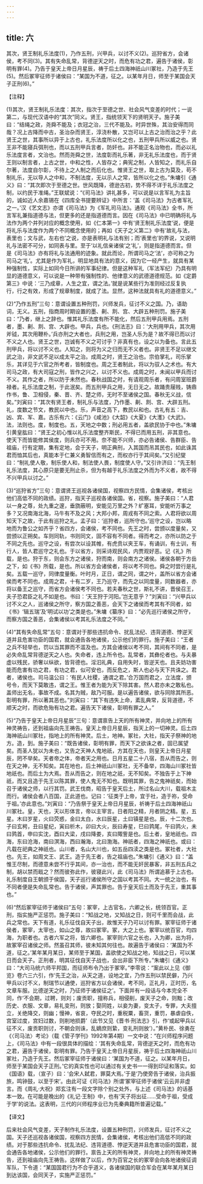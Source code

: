 ```yaml
---
---
---
```

title: 六
---



其次，贤王制礼乐法度(1)，乃作五刑，兴甲兵，以讨不义(2)。巡狩省方，会诸侯，考不同(3)。其有失命乱常，背德逆天之时，而危有功之君，遍告于诸侯，彰明有罪(4)。乃告于皇天上帝日月星辰，祷于后土四海神祇山川冢社，乃造于先王(5)。然后冢宰征师于诸侯曰：“某国为不道，征之。以某年月日，师至于某国会天子正刑(6)。”

【注释】

(1)其次，贤王制礼乐法度：其次，指次于至德之世、社会风气变差的时代；一说第二，与现代汉语中的“其次”同义。贤王，指统领天下的贤明天子。施子美曰：“结绳之政，尧舜不能及；衣冠之治，三代不能及。时异世殊，其治安得而同哉？况上古降而中古，圣治杂而贤王，淳浇朴散，又岂可以上古之治而治之乎？此贤王之世，其事所以异于上古也，礼乐法度所以化之也，五刑甲兵所以威之也。贤王非不能寝兵弭刑也，而以五刑甲兵言者，防奸也。非不能正名治物也，而必以礼乐法度言者，文治也。然而尧舜之世，法度彰而礼乐著，非无礼乐法度也，而于贤王则以制言者，上古之世，中和之性，人皆存之；典宪之制，人皆知之，而礼乐自尔著，法度自尔彰，不待上之人制之而后化也。惟贤王之世，取上古为莫及，苟不制礼乐，无以导人之中和，不制法度，无以示人之常，皆所以化之也。”朱墉引《通义》曰：“其次即次于至德之世。世风既降，德逊古初，势不得不详于礼乐法度之制，以约民于准绳。”王联斌说：“《司马法》讲礼甚多，可以说是以言军礼为主旨的，诚如近人余嘉锡在《四库全书提要辨证》中所言：‘盖《司马法》为古者军礼之一。’汉《艺文志》亦谓《司马法》为《军礼司马法》。通观《司马法》全书，所言军礼兼指道德与法，但更多的还是指道德而言。因在《司马法》中已明确将礼与法作为两个并列对应的概念使用，如《仁本第一》中有‘贤王制礼乐法度’说，便是将礼乐与法度作为两个不同概念使用的；再如《天子之义第二》中有‘故礼与法，表里也；文与武，左右也’之说，亦是表明礼与法有别；而‘表里也’的界说，又说明礼与法密不可分，如同表与里。至于‘以礼信亲诸侯’之‘礼’，则是指道德而言。但是《司马法》亦有将礼与法通用的迹象。就此而论，所谓司马之‘法’，亦可称之为司马之‘礼’。尤其是作为军礼，明显地具有法的意义，因为它一经产生，就具有某种强制性，实际上如同今日所讲的军事纪律。但是这种军礼（军法军纪）乃具有明显的道德意义，可以说是一种带有强制性的、他律意义的武德道德规范。如《定爵第三》中说：‘三乃成章，人生之宜，谓之法。’就是说某些行为准则经过反复执行，行之有效，形成了规章制度，就成了法。显然，这种法就具有礼的道德意义。”

(2)“乃作五刑”三句：意谓设置五种刑罚，兴师发兵，征讨不义之国。乃，语助词，无义。五刑，指商周时期设置的墨、劓、剕、宫、大辟五种刑罚。施子美曰：“乃者，继上之辞也。惟其礼乐法度有所不能化，然后五刑甲兵用焉。五刑者，墨、劓、剕、宫、大辟也。甲兵，兵也。《刑法志》曰：‘大刑用甲兵，其次用斧钺，其次用鞭朴。’兵亦刑之大者也，兵刑之用，岂圣人乐为是？故不得已而以讨不义之人也。贤王之世，岂诚有不义之可讨乎？非真有也，设之以为备也。言此五刑甲兵，将以讨不义也。人知之，则将为义之归而无不义者也。非贤王不足以继文武之治，非文武不足以成太平之治。成周之时，贤王之治也。宗伯掌礼，司乐掌乐，其详见于六官之所考者，皆制度也。周之王者制此，将以为驭人之术也。有大司马之政，有大司寇之刑，皆作之兴之，以讨不义也。成周之时，未闻以甲兵而讨不义。其作之者，所以防于未然也。春秋战国之时，有请观周乐者，有问周室班爵禄者。礼乐法度之制，于此泯矣。而五刑甲兵之用，无日无之。故踊贵屦贱，铸鼎作书，鲁、卫相侵，秦、晋、齐、楚之师，无时不至诸侯之国。春秋无义战，信矣。”刘寅曰：“其次有贤王者，制礼乐与法度，乃作墨、劓、剕、宫、大辟五刑。礼，度数之节文，教民以中也。乐，声音之高下，教民以和也。古礼有五：吉、凶、宾、军、嘉。古乐有六：《云门》《咸池》《大韶》《大夏》《大濩》《大武》。法，法则也。度，制度也。五，天地之中数；刑必用五者，盖欲民协于中也。”朱墉引黄皇肱曰：“贤王之初心惟以礼乐法度整齐斯民，不得已而用五刑，非其意也。使天下而皆能修其侯度，则兵亦可不用。奈不能不兴师，亦必告诸侯、告群臣、告祖庙，行有定期，集有定地，会于天子，明正典刑，入其国而吊其民也，如此诛其君而恤其后也，真能本于仁兼义勇智信而有之，而权亦行于其间矣。”又引纪燮曰：“制礼使人敬，制乐使人和，制法使人畏，制度使人守。”又引许济曰：“先王制礼乐法度，其心原只是要无刑止杀，但为有越于礼乐法度之外而为不义者，故不得不兴甲兵以讨之。”

(3)“巡狩省方”三句：意谓贤王巡视各诸侯国，视察四方民情，会集诸侯，考核出他们高低不同的政绩。巡狩，指天子巡视各诸侯国。省，视察。施子美曰：“人君以一身之尊，处九重之邃，垂旒蔽明，安能见万里之外？纩塞耳，安能听万事之多？又况南海北海，马牛有不及之风；大邦小邦，周戎有不同之索。人君将欲以周知天下之故，于此有巡狩之礼。孟子曰：‘巡狩者，巡所守也。’巡守之设，岂以略地而为鲁公之如齐乎？省四方，会诸侯，考不同也。先王之时，尝颁以度量矣，又尝颁以正朔矣。车则同轨，书则同文，固不容有不同者。得而考之，亦所以防之于不同之先也。巡守之设，有尝次以设其帷，有虎贲以夹王车，有诵训，有士训，有行人，皆人君巡守之礼也。于以省方，则采诗观民风，内贾观好恶。记《礼》所载，是也。狩于东，则会东方之诸侯，狩而南，则会南方之诸侯。诸侯各朝于方岳之下，如《书》所载，是也。所以省方会诸侯者，将以考不同也。舜之时尝行是礼矣。五载一巡守，同律度量衡。叶时月，正日，谓之同，谓之叶，盖所以省方会诸侯而考不同也。成周之君，十有二岁，王乃巡守，而先之以同度量，同数器者，亦将以备王之巡守，而省方会诸侯考不同也。若夫春秋之世，斯礼不讲，晋侯召王，夫子恐君臣之礼不如是也。书曰：‘天王狩于河阳。’岂无意乎？”刘寅曰：“兴甲兵以讨不义之人，巡诸侯之所守，察方国之善恶，会天下之诸侯而考其有不同者，如《书》‘辑五瑞’及‘明试以功’之类是也。”朱墉《纂序》曰：“必先巡行诸侯之所守，而察方国之善恶，会集诸侯以考其礼乐法度之不同。”

(4)“其有失命乱常”五句：意谓对于那些违抗命令、扰乱法纪、违背道德、悖逆天道并且危害功臣的国君，就会通告各地诸侯，公示他们的罪行。施子美曰：“王者之兵不轻举也，罚以当其罪而不滥及也。方其会诸侯以考不同，其间有不同者，是必失命乱常背德逆天之人也。失命者，违上所令也。乱常者，其彝伦者也。与夫暴虚以残民，骄奢以纵欲，皆背德也。淫汩礼典，自用失时，皆逆天也。且夫妨功害能而危害有功之君，有功之君，似可安也，而反危之，斯人也必与天下共诛之。君者，诸侯也。司马温公曰：‘有民人社稷，通谓之君。’合万国而君之，立法度，颁号令，而天下莫敢违，谓之王。惟王者为能为天下除其害。然人君亦未之敢私也。盖师出无名，事故不成。名其为贼，敌乃可服。是以遍告诸侯，欲与同除其所恶。彰明有罪，所以著其恶也。”刘寅曰：“其下有违失上命，紊乱典常，反背道德，不顺天之时，而欲危殆有功之君。遍告天下诸侯，彰明有罪之人。”

(5)“乃告于皇天上帝日月星辰”三句：意谓禀告上天的所有神灵，并向地上的所有神灵祷告，还到祖庙向先王祷告。皇天上帝日月星辰，指天上的一切神灵。后土四海神祇山川冢社，指地上的所有神灵。后土，地神。冢社，大社，指天子祭神的地方。造，到。施子美曰：“既告诸侯，彰明有罪，而天下之欲诛之者，固已属望矣。而圣人犹以为未也，又告之天神人鬼地祇，方其在天也，则皇天上帝日月星辰，罔不举矣。天者帝之体，帝者天之用也。日月五星二十八宿，吾从而告之，则在天之神，无不知矣。其在地也，后土神祇山川冢社，无不备举，四海山川冢社皆地祇也。而后土为大焉。吾从而告之，则在地之祇，无不知矣。不独告于上下神祇，而又且造于先王以陈其罪，使人鬼无不知也。既明其罪，告之鬼神祇矣，而始召于诸侯之师，以行其罚。武王伐商，昭告于皇天后土，所过名山大川，载祖木主而行。诸侯会者八百国，正此道也。记曰：‘征类于上帝，宜于社，造于祢，受命于祖。’亦此意也。”刘寅曰：“乃告祭于皇天上帝日月星辰，祈祷于后土四海神祇山川冢社。皇，天也，天以形体言，帝以主宰言。日者阳之精，月者阴之精。星，五星。木曰岁星，火曰荧惑，金曰太白，水曰辰星，土曰镇星是也。辰，十二次也。子曰玄枵，丑曰星纪，寅曰析木，卯曰大火，辰曰寿星，巳曰鹑尾，午曰鹑火，未曰鹑首，申曰实沈，酉曰大梁，戌曰降娄，亥曰陬訾是也。后土者，皇地祇也。四海，东曰沧海，南曰溟海，西曰瀚海，北曰渤海。神祇者，四海之神祇也。或曰：凡载在祀典之神祇也。山川者，名山大川也，如五岳四渎之类是也。冢社者，大社也。先王，如周文王、武王。造于先王者，告之祖庙也。”朱墉引《通义》曰：“盖惟王尽制，而德意未尝不行乎其间，亦一治也，而不能无奸民暴客，非五刑五兵之制，胡以禁而戢之？然而彼弥此作，彼寝此兴，此《司马法》所谓追慕于上古也。礼乐制度自王朝颁于侯国，天子巡行诸侯所守之国以考其不同。大一统之治也，有不同者便是失命乱常也。告于诸侯，声其罪也。告于皇天后土而及于先王，重其事也。”

(6)“然后冢宰征师于诸侯曰”五句：冢宰，上古官名，六卿之长，统领百官。正刑，指实施严正惩罚。施子美曰：“知战之地，又知战之日，则可千里而会战，此兵之常也。天下有道，礼乐征伐自天子出，故惟天子乃可以讨有罪。冢宰征师于诸侯者，冢宰，太宰也，如山之尊，故曰冢宰。冢，大之上也。冢宰以统百官，均四海，为职者也。古者六军之将，皆六卿也。冢宰则六官之长也，入为卿，出为将，故冢宰召诸侯之师。然虽召其师，彼未知其何往也。故遍告于诸侯曰：‘某国为不道，征之。’某年某月某日，某师至于某国，盖欲使之知战之地，知战之日，可以某日而会天子。正刑者，明其征伐自天子战也，会出非臣下所专。”朱墉引《通义》曰：“大司马统六师平邦国，而征师布令乃出于冢宰。”李零说：“案此以上见《御览》卷六三六引，作‘先王之治，从天之道，设地之宜，乃作五刑以禁民僻，乃兴甲兵以讨不义，制瑞节以通使，巡狩省方以会诸侯，考不同，正礼月，正时历，名文章车服。比德逆天之时，乃征师于诸侯征之’。下面并有一段话与今本完全不同，作‘不会期，过聘，则刘；废贡职，擅称兵，相侵削，废天子之命，则黜；改历史、衣服、文章，易礼变刑，则放；娶同姓，以妾为妻，变太子，专罪，大夫擅立，关绝降交，则幽；慢神，省哀，夺民之时，重税粟，畜货，重罚，暴虐自佚，宫室过度，宫妇过数，则削地损爵’（此节又见《晋书·刑法志》引，作‘或起甲兵以征不义，废贡职则讨，不朝会则诛，乱嫡庶则絷，变礼刑则放’）。”黄朴民、徐勇在《〈司马法〉考论》（载《管子学刊》1992年第4期）一文中说：“在兴师程序问题上，《司马法》中有一段很具体的描绘：‘其有失命乱常，背德逆天之时，而危有功之君，遍告于诸侯，彰明有罪。乃告于皇天上帝日月星辰，祷于后土四海神祇山川冢社，乃造于先王。然后冢宰征师于诸侯曰：‘某国为不道，征之。以某年月日，师至于某国会天子正刑。’它的真实性也可以通过有关史书一一得到印证和落实。如《国语》载，（宣子）曰：‘会宋人弑君，罪莫大焉。’于是‘乃使旁告于诸侯，治兵振旅，鸣钟鼓，以至于宋’。由此可证《司马法》所谓‘冢宰征师于诸侯’云云并非虚言。而《周礼·大祝》郑玄注有一段文字除个别之处外，与上述《司马法》的话基本一致。在可能是晚出的《礼记·王制》中，也有‘天子将出征……受命于祖，受成于学’的说法。这表明，三代的兴师程序业已为先秦典籍所普遍记载。”

【译文】

后来社会风气变差，天子制作礼乐法度，设置五种刑罚，兴师发兵，征讨不义之国。天子还巡视各诸侯国，视察四方民情，会集诸侯，考核出他们高低不同的政绩。对于那些违抗命令、扰乱法纪、违背道德、悖逆天道并且危害功臣的国君，就会通告各地诸侯，公示他们的罪行。禀告上天的所有神灵，并向地上的所有神灵祷告，还到祖庙向先王祷告。这样做了以后，作为百官之长的冢宰会向各地诸侯征调军队，下令道：“某国国君行为不合乎道义，各诸侯国的联合军会在某年某月某日到达该国，会同天子，实施严正惩罚。”